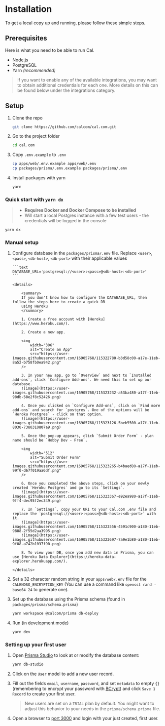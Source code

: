 # Installation

To get a local copy up and running, please follow these simple steps.

## Prerequisites

Here is what you need to be able to run Cal.

- Node.js
- PostgreSQL
- Yarn _(recommended)_

> If you want to enable any of the available integrations, you may want to obtain additional credentials for each one. More details on this can be found below under the integrations category.

## Setup

1. Clone the repo

   ```sh
   git clone https://github.com/calcom/cal.com.git
   ```

1. Go to the project folder

   ```sh
   cd cal.com
   ```

1. Copy `.env.example` to `.env`

   ```sh
   cp apps/web/.env.example apps/web/.env
   cp packages/prisma/.env.example packages/prisma/.env
   ```

1. Install packages with yarn

   ```sh
   yarn
   ```

### Quick start with `yarn dx`

> - **Requires Docker and Docker Compose to be installed**
> - Will start a local Postgres instance with a few test users - the credentials will be logged in the console

```sh
yarn dx
```

### Manual setup

1.  Configure database in the `packages/prisma/.env` file. Replace `<user>`, `<pass>`, `<db-host>`, `<db-port>` with their applicable values

        ```text
        DATABASE_URL='postgresql://<user>:<pass>@<db-host>:<db-port>'
        ```

        <details>

            <summary>
            If you don't know how to configure the DATABASE_URL, then follow the steps here to create a quick DB
            using Heroku
            </summary>

            1. Create a free account with [Heroku](https://www.heroku.com/).

            2. Create a new app.

            <img
                width="306"
                alt="Create an App"
                src="https://user-images.githubusercontent.com/16905768/115322780-b3d58c00-a17e-11eb-8a52-b758fb0ea942.png"
            />

            3. In your new app, go to `Overview` and next to `Installed add-ons`, click `Configure Add-ons`. We need this to set up our database.
            ![image](https://user-images.githubusercontent.com/16905768/115323232-a53ba480-a17f-11eb-98db-58e2f8c52426.png)

            4. Once you clicked on `Configure Add-ons`, click on `Find more add-ons` and search for `postgres`. One of the options will be `Heroku Postgres` - click on that option.
            ![image](https://user-images.githubusercontent.com/16905768/115323126-5beb5500-a17f-11eb-8030-7380310807a9.png)

            5. Once the pop-up appears, click `Submit Order Form` - plan name should be `Hobby Dev - Free`.

            <img
                width="512"
                alt="Submit Order Form"
                src="https://user-images.githubusercontent.com/16905768/115323265-b4baed80-a17f-11eb-99f0-d67f019aa6df.png"
            />

            6. Once you completed the above steps, click on your newly created `Heroku Postgres` and go to its `Settings`.
            ![image](https://user-images.githubusercontent.com/16905768/115323367-e92ea980-a17f-11eb-9ff4-dec95f2ec349.png)

            7. In `Settings`, copy your URI to your Cal.com .env file and replace the `postgresql://<user>:<pass>@<db-host>:<db-port>` with it.
            ![image](https://user-images.githubusercontent.com/16905768/115323556-4591c900-a180-11eb-9808-2f55d2aa3995.png)
            ![image](https://user-images.githubusercontent.com/16905768/115323697-7a9e1b80-a180-11eb-9f08-a742b1037f90.png)

            8. To view your DB, once you add new data in Prisma, you can use [Heroku Data Explorer](https://heroku-data-explorer.herokuapp.com/).

        </details>

1.  Set a 32 character random string in your `apps/web/.env` file for the `CALENDSO_ENCRYPTION_KEY` (You can use a command like `openssl rand -base64 24` to generate one).
1.  Set up the database using the Prisma schema (found in `packages/prisma/schema.prisma`)

    ```sh
    yarn workspace @calcom/prisma db-deploy
    ```

1.  Run (in development mode)

    ```sh
    yarn dev
    ```

### Setting up your first user

1. Open [Prisma Studio](https://www.prisma.io/studio) to look at or modify the database content:

   ```sh
   yarn db-studio
   ```

1. Click on the `User` model to add a new user record.
1. Fill out the fields `email`, `username`, `password`, and set `metadata` to empty `{}` (remembering to encrypt your password with [BCrypt](https://bcrypt-generator.com/)) and click `Save 1 Record` to create your first user.
   > New users are set on a `TRIAL` plan by default. You might want to adjust this behavior to your needs in the `prisma/schema.prisma` file.
1. Open a browser to [port 3000](http://localhost:3000) and login with your just created, first user.
